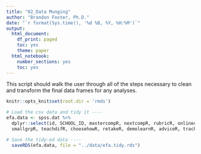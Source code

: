 ```yaml
---
title: "02_Data Munging"
author: "Brandon Foster, Ph.D."
date: "`r format(Sys.time(), '%d %B, %Y, %H:%M')`"
output:
  html_document:
    df_print: paged
    toc: yes
    theme: paper
  html_notebook:
    number_sections: yes
    toc: yes
---
```


This script should walk the user through all of the steps necessary to clean and transform the final data frames for any analyses. 

 ```r
 knitr::opts_knit$set(root.dir = 'rmds')
 ```

```r
# Load the csv data and tidy it ----
efa.data <- spss.dat %>%
  dplyr::select(id, SCHOOL_ID, mastercompR, nextcompR, rubricR, onlinecompR, projcredR, interncredR,
  smallgrpR, teachdifR, choosehowR, retakeR, demolearnR, adviceR, trackprogR, ontimeR, prepgradR, givlecturR)

# Save the tidy-ed data ----
  saveRDS(efa.data, file = "../data/efa.tidy.rds")
```


